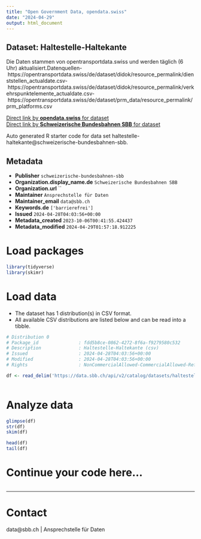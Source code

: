 ```yaml
---
title: "Open Government Data, opendata.swiss"
date: "2024-04-29"
output: html_document
---
```


## Dataset: Haltestelle-Haltekante

Die Daten stammen von opentransportdata.swiss und werden täglich (6 Uhr) aktualisiert.Datenquellen- https://opentransportdata.swiss/de/dataset/didok/resource_permalink/dienststellen_actualdate.csv- https://opentransportdata.swiss/de/dataset/didok/resource_permalink/verkehrspunktelemente_actualdate.csv- https://opentransportdata.swiss/de/dataset/prm_data/resource_permalink/prm_platforms.csv

[Direct link by **opendata.swiss** for dataset](https://opendata.swiss/de/dataset/haltestelle-haltekante)<br>
[Direct link by **Schweizerische Bundesbahnen SBB** for dataset](https://data.sbb.ch/explore/dataset/haltestelle-haltekante/)

Auto generated R starter code for data set haltestelle-haltekante@schweizerische-bundesbahnen-sbb.

## Metadata

- **Publisher** `schweizerische-bundesbahnen-sbb`
- **Organization.display_name.de** `Schweizerische Bundesbahnen SBB`
- **Organization.url** ``
- **Maintainer** `Ansprechstelle für Daten`
- **Maintainer_email** `data@sbb.ch`
- **Keywords.de** `['barrierefrei']`
- **Issued** `2024-04-28T04:03:56+00:00`
- **Metadata_created** `2023-10-06T00:41:55.424437`
- **Metadata_modified** `2024-04-29T01:57:18.912225`


# Load packages

```r

library(tidyverse)
library(skimr)

```

# Load data

-   The dataset has 1 distribution(s) in CSV format.
-   All available CSV distributions are listed below and can be read into a tibble.

```r

# Distribution 0
# Package_id               : fdd5b8ce-0862-4272-8f6a-f9279580c532
# Description              : Haltestelle-Haltekante (csv)
# Issued                   : 2024-04-28T04:03:56+00:00
# Modified                 : 2024-04-28T04:03:56+00:00
# Rights                   : NonCommercialAllowed-CommercialAllowed-ReferenceRequired

df <- read_delim('https://data.sbb.ch/api/v2/catalog/datasets/haltestelle-haltekante/exports/csv')



```

# Analyze data

```r

glimpse(df)
str(df)
skim(df)

head(df)
tail(df)

```

# Continue your code here...

```r

```

------------------------------------------------------------------------

# Contact

data@sbb.ch | Ansprechstelle für Daten
